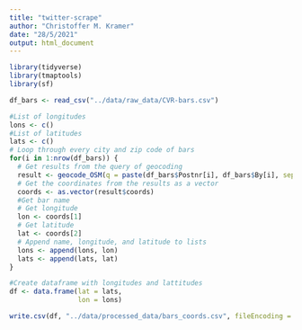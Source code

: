 ```yaml
---
title: "twitter-scrape"
author: "Christoffer M. Kramer"
date: "28/5/2021"
output: html_document
---
```


```r
library(tidyverse)
library(tmaptools)
library(sf)

```

```r
df_bars <- read_csv("../data/raw_data/CVR-bars.csv")
```

```r
#List of longitudes
lons <- c()
#List of latitudes
lats <- c()
# Loop through every city and zip code of bars
for(i in 1:nrow(df_bars)) {
  # Get results from the query of geocoding
  result <- geocode_OSM(q = paste(df_bars$Postnr[i], df_bars$By[i], sep = ", "), projection = 4326)
  # Get the coordinates from the results as a vector
  coords <- as.vector(result$coords)
  #Get bar name
  # Get longitude
  lon <- coords[1]
  # Get latitude
  lat <- coords[2]
  # Append name, longitude, and latitude to lists
  lons <- append(lons, lon)
  lats <- append(lats, lat)
}

```


```r
#Create dataframe with longitudes and lattitudes
df <- data.frame(lat = lats,
                 lon = lons)

write.csv(df, "../data/processed_data/bars_coords.csv", fileEncoding = "UTF-8")
```

